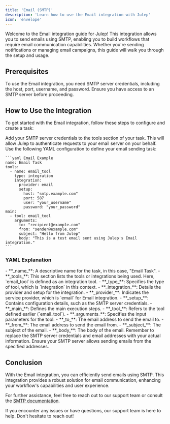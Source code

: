 ```yaml
---
title: 'Email (SMTP)'
description: 'Learn how to use the Email integration with Julep'
icon: 'envelope'
---
```


Welcome to the Email integration guide for Julep! This integration allows you to send emails using SMTP, enabling you to build workflows that require email communication capabilities. Whether you're sending notifications or managing email campaigns, this guide will walk you through the setup and usage.

## Prerequisites

<Info type="info" title="SMTP Server Credentials Required">
  To use the Email integration, you need SMTP server credentials, including the host, port, username, and password. Ensure you have access to an SMTP server before proceeding.
</Info>

## How to Use the Integration

To get started with the Email integration, follow these steps to configure and create a task:

<Steps>
  <Step title="Configure Your SMTP Server">
    Add your SMTP server credentials to the tools section of your task. This will allow Julep to authenticate requests to your email server on your behalf.
  </Step>
  <Step title="Create Task Definition">
    Use the following YAML configuration to define your email sending task:

    ```yaml Email Example
    name: Email Task
    tools:
      - name: email_tool
        type: integration
        integration:
          provider: email
          setup:
            host: "smtp.example.com"
            port: 587
            user: "your_username"
            password: "your_password"
    main:
      - tool: email_tool
        arguments:
          to: "recipient@example.com"
          from: "sender@example.com"
          subject: "Hello from Julep"
          body: "This is a test email sent using Julep's Email integration."
    ```
  </Step>
</Steps>

### YAML Explanation

<AccordionGroup>
  <Accordion title="Basic Configuration">
    - **_name_**: A descriptive name for the task, in this case, "Email Task".
    - **_tools_**: This section lists the tools or integrations being used. Here, `email_tool` is defined as an integration tool.
  </Accordion>

  <Accordion title="Tool Configuration">
    - **_type_**: Specifies the type of tool, which is `integration` in this context.
    - **_integration_**: Details the provider and setup for the integration.
      - **_provider_**: Indicates the service provider, which is `email` for Email integration.
      - **_setup_**: Contains configuration details, such as the SMTP server credentials.
  </Accordion>

  <Accordion title="Workflow Configuration">
    - **_main_**: Defines the main execution steps.
      - **_tool_**: Refers to the tool defined earlier (`email_tool`).
      - **_arguments_**: Specifies the input parameters for the tool:
        - **_to_**: The email address to send the email to.
        - **_from_**: The email address to send the email from.
        - **_subject_**: The subject of the email.
        - **_body_**: The body of the email.
  </Accordion>
</AccordionGroup>

<Note>
  Remember to replace the SMTP server credentials and email addresses with your actual information. Ensure your SMTP server allows sending emails from the specified addresses.
</Note>

## Conclusion

With the Email integration, you can efficiently send emails using SMTP. 
This integration provides a robust solution for email communication, enhancing your workflow's capabilities and user experience.

For further assistance, feel free to reach out to our support team or consult the [SMTP documentation](https://docs.python.org/3/library/smtplib.html).

<Callout type="success" title="Need Help?">
  If you encounter any issues or have questions, our support team is here to help. Don't hesitate to reach out!
</Callout> 